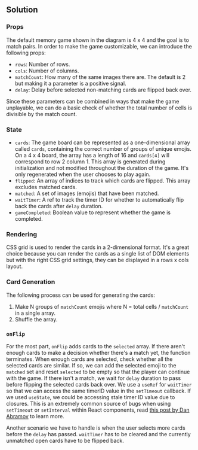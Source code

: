 
## Solution

### Props

The default memory game shown in the diagram is 4 x 4 and the goal is to match pairs. In order to make the game customizable, we can introduce the following props:

- `rows`: Number of rows.
- `cols`: Number of columns.
- `matchCount`: How many of the same images there are. The default is 2 but making it a parameter is a positive signal.
- `delay`: Delay before selected non-matching cards are flipped back over.

Since these parameters can be combined in ways that make the game unplayable, we can do a basic check of whether the total number of cells is divisible by the match count.

### State

- `cards`: The game board can be represented as a one-dimensional array called `cards`, containing the correct number of groups of unique emojis. On a 4 x 4 board, the array has a length of 16 and `cards[4]` will correspond to row 2 column 1. This array is generated during initialization and not modified throughout the duration of the game. It's only regenerated when the user chooses to play again.
- `flipped`: An array of indices to track which cards are flipped. This array excludes matched cards.
- `matched`: A set of images (emojis) that have been matched.
- `waitTimer`: A ref to track the timer ID for whether to automatically flip back the cards after `delay` duration.
- `gameCompleted`: Boolean value to represent whether the game is completed.

### Rendering

CSS grid is used to render the cards in a 2-dimensional format. It's a great choice because you can render the cards as a single list of DOM elements but with the right CSS grid settings, they can be displayed in a rows x cols layout.

### Card Generation

The following process can be used for generating the cards:

1. Make N groups of `matchCount` emojis where N = total cells / `matchCount` in a single array.
1. Shuffle the array.

### `onFlip`

For the most part, `onFlip` adds cards to the `selected` array. If there aren't enough cards to make a decision whether there's a match yet, the function terminates. When enough cards are selected, check whether all the selected cards are similar. If so, we can add the selected emoji to the `matched` set and reset `selected` to be empty so that the player can continue with the game. If there isn't a match, we wait for `delay` duration to pass before flipping the selected cards back over. We use a `useRef` for `waitTimer` so that we can access the same timerID value in the `setTimeout` callback. If we used `useState`, we could be accessing stale timer ID value due to closures. This is an extremely common source of bugs when using `setTimeout` or `setInterval` within React components, read [this post by Dan Abramov](https://overreacted.io/making-setinterval-declarative-with-react-hooks/) to learn more.

Another scenario we have to handle is when the user selects more cards before the `delay` has passed. `waitTimer` has to be cleared and the currently unmatched open cards have to be flipped back.

<TestCases />
